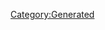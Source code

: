{{Database/Costume/CostumeInfo
 |ID=130
 |DivaId=7
 |PrismCostumeId=10
 |Enabled=2
 |SkillId=1
 |EODICFLJAKO=False
 |AGBPBDODKBK=1
 |HMCOGDICFNB=1
 |LevelMax=0
 |HGBJODBCJDA=0
 |EGLDFPILJLG=0
 |GLEEPAFMPLO=False
 |IIELLEPEEFH=340
}}
[[Category:Generated]]
